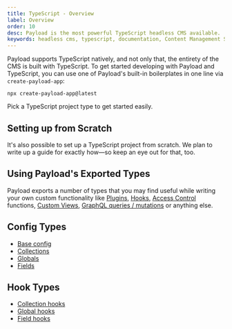 ```yaml
---
title: TypeScript - Overview
label: Overview
order: 10
desc: Payload is the most powerful TypeScript headless CMS available.
keywords: headless cms, typescript, documentation, Content Management System, cms, headless, javascript, node, react, nextjs
---
```


Payload supports TypeScript natively, and not only that, the entirety of the CMS is built with TypeScript. To get started developing with Payload and TypeScript, you can use one of Payload's built-in boilerplates in one line via `create-payload-app`:

```
npx create-payload-app@latest
```

Pick a TypeScript project type to get started easily.

## Setting up from Scratch

It's also possible to set up a TypeScript project from scratch. We plan to write up a guide for exactly how—so keep an eye out for that, too.

## Using Payload's Exported Types

Payload exports a number of types that you may find useful while writing your own custom functionality like [Plugins](../plugins/overview), [Hooks](../hooks/overview), [Access Control](../access-control/overview) functions, [Custom Views](../custom-components/custom-views), [GraphQL queries / mutations](../graphql/overview) or anything else.

## Config Types

- [Base config](/docs/configuration/overview#typescript)
- [Collections](/docs/configuration/collections#typescript)
- [Globals](/docs/configuration/globals#typescript)
- [Fields](/docs/fields/overview#typescript)

## Hook Types

- [Collection hooks](/docs/hooks/collections#typescript)
- [Global hooks](/docs/hooks/globals#typescript)
- [Field hooks](/docs/hooks/fields#typescript)
